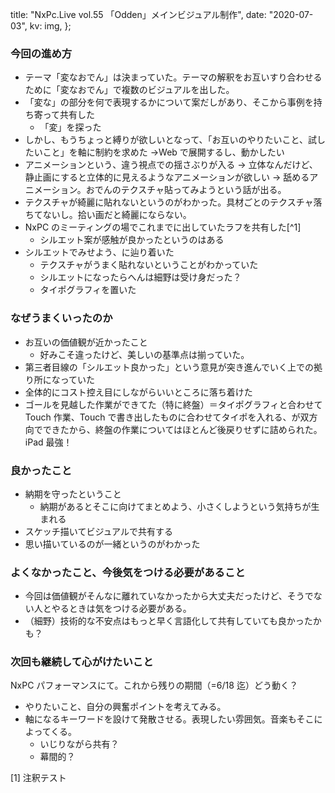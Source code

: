 
  title: "NxPc.Live vol.55 「Odden」メインビジュアル制作",
  date: "2020-07-03",
  kv: img,
};

### 今回の進め方

- テーマ「変なおでん」は決まっていた。テーマの解釈をお互いすり合わせるために「変なおでん」で複数のビジュアルを出した。
- 「変な」の部分を何で表現するかについて案だしがあり、そこから事例を持ち寄って共有した
  - 「変」を探った
- しかし、もうちょっと縛りが欲しいとなって、「お互いのやりたいこと、試したいこと」を軸に制約を求めた →Web で展開するし、動かしたい
- アニメーションという、違う視点での揺さぶりが入る → 立体なんだけど、静止画にすると立体的に見えるようなアニメーションが欲しい → 舐めるアニメーション。おでんのテクスチャ貼ってみようという話が出る。
- テクスチャが綺麗に貼れないというのがわかった。具材ごとのテクスチャ落ちてないし。拾い画だと綺麗にならない。
- NxPC のミーティングの場でこれまでに出していたラフを共有した[^1]
  - シルエット案が感触が良かったというのはある
- シルエットでみせよう、に辿り着いた
  - テクスチャがうまく貼れないということがわかっていた
  - シルエットになったらへんは細野は受け身だった？
  - タイポグラフィを置いた

### なぜうまくいったのか

- お互いの価値観が近かったこと
  - 好みこそ違ったけど、美しいの基準点は揃っていた。
- 第三者目線の「シルエット良かった」という意見が突き進んでいく上での拠り所になっていた
- 全体的にコスト控え目にしながらいいところに落ち着けた
- ゴールを見越した作業ができてた（特に終盤）＝タイポグラフィと合わせて Touch 作業、Touch で書き出したものに合わせてタイポを入れる、が双方向でできたから、終盤の作業についてはほとんど後戻りせずに詰められた。iPad 最強！

### 良かったこと

- 納期を守ったということ
  - 納期があるとそこに向けてまとめよう、小さくしようという気持ちが生まれる
- スケッチ描いてビジュアルで共有する
- 思い描いているのが一緒というのがわかった

### よくなかったこと、今後気をつける必要があること

- 今回は価値観がそんなに離れていなかったから大丈夫だったけど、そうでない人とやるときは気をつける必要がある。
- （細野）技術的な不安点はもっと早く言語化して共有していても良かったかも？

### 次回も継続して心がけたいこと

NxPC パフォーマンスにて。これから残りの期間（=6/18 迄）どう動く？

- やりたいこと、自分の興奮ポイントを考えてみる。
- 軸になるキーワードを設けて発散させる。表現したい雰囲気。音楽もそこによってくる。
  - いじりながら共有？
  - 幕間的？

[1] 注釈テスト

